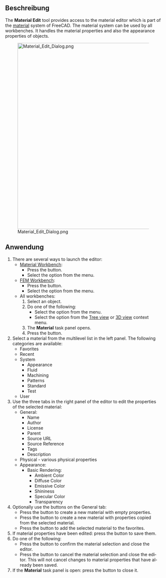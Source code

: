 <languages/>

{{Docnav
|
|
|[[Material_Workbench/de|Material]]
|IconL=
|IconR=
|IconC=Workbench_Material.svg
}}

<div class="mw-translate-fuzzy">
{{GuiCommand/de
|Name=Material Edit
|Name/de=Material Edit
|MenuLocation=Materialien → Bearbeiten...<br>Model → Materials → Material editor
|Workbenches=[[Material_Workbench/de|Material]], [[FEM_Workbench/de|FEM]]
|Version=1.0
|SeeAlso=[[FEM_MaterialEditor/de|FEM MaterialEditor]]
}}
</div>

<span id="Description"></span>
==Beschreibung==

<div lang="en" dir="ltr" class="mw-content-ltr">
The '''Material Edit''' tool provides access to the material editor which is part of the [[Material|material]] system of FreeCAD. The material system can be used by all workbenches. It handles the material properties and also the appearance properties of objects.
</div>

[[Image:Material_Edit_Dialog.png|600px]]

<span id="Usage"></span>
==Anwendung==

<div lang="en" dir="ltr" class="mw-content-ltr">
# There are several ways to launch the editor:
#* [[Material_Workbench|Material Workbench]]:
#** Press the {{Button|[[Image:Material_Edit.svg|16px]] [[Material_Edit|Edit...]]}} button.
#** Select the {{MenuCommand|Materials → [[Image:Material_Edit.svg|16px]] Edit...}} option from the menu.
#* [[FEM_Workbench|FEM Workbench]]:
#** Press the {{Button|[[Image:FEM_MaterialEditor.svg|16px]] [[FEM_MaterialEditor|Material editor]]}} button.
#** Select the {{MenuCommand|Model → Materials → [[Image:FEM_MaterialEditor.svg|16px]] Material editor}} option from the menu.
#* All workbenches:
#*# Select an object.
#*# Do one of the following:
#*#* Select the {{MenuCommand|View → [[Image:Material_Edit.svg|16px]] Material...}} option from the menu.
#*#* Select the {{MenuCommand|[[Image:Material_Edit.svg|16px]] Material...}} option from the [[Tree_view|Tree view]] or [[3D_view|3D view]] context menu.
#*# The '''Material''' task panel opens.
#*# Press the {{Button|Launch editor}} button.
# Select a material from the multilevel list in the left panel. The following categories are available:
#* Favorites
#* Recent
#* System
#** Appearance
#** Fluid
#** Machining
#** Patterns
#** Standard
#** Test
#* User
# Use the three tabs in the right panel of the editor to edit the properties of the selected material:
#* General:
#** Name
#** Author
#** License
#** Parent
#** Source URL
#** Source Reference
#** Tags
#** Description
#* Physical - various physical properties
#* Appearance:
#**Basic Rendering:
#*** Ambient Color
#*** Diffuse Color
#*** Emissive Color
#*** Shininess
#*** Specular Color
#*** Transparency
# Optionally use the buttons on the General tab:
#* Press the {{Button|New}} button to create a new material with empty properties.
#* Press the {{Button|Inherit New}} button to create a new material with properties copied from the selected material.
#* Press the {{Button|*}} button to add the selected material to the favorites.
# If material properties have been edited: press the {{Button|Save}} button to save them.
# Do one of the following:
#* Press the {{Button|OK}} button to confirm the material selection and close the editor.
#* Press the {{Button|Cancel}} button to cancel the material selection and close the editor. This will not cancel changes to material properties that have already been saved.
# If the '''Material''' task panel is open: press the {{Button|Close}} button to close it.
</div>


{{Docnav
|
|
|[[Material_Workbench/de|Material]]
|IconL=
|IconR=
|IconC=Workbench_Material.svg
}}

{{Userdocnavi}}